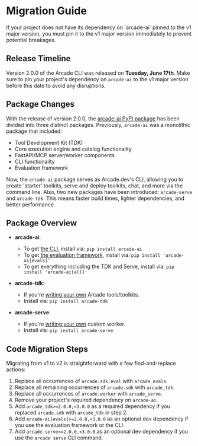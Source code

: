 # Migration Guide

<Callout type="warning">
  If your project does not have its dependency on `arcade-ai` pinned to the v1
  major version, you must pin it to the v1 major version immediately to prevent
  potential breakages.
</Callout>

## Release Timeline

Version 2.0.0 of the Arcade CLI was released on **Tuesday, June 17th**. Make sure to pin your project's dependency on `arcade-ai` to the v1 major version before this date to avoid any disruptions.

## Package Changes

With the release of version 2.0.0, the [arcade-ai PyPI package](https://pypi.org/project/arcade-ai/) has been divided into three distinct packages. Previously, `arcade-ai` was a monolithic package that included:

- Tool Development Kit (TDK)
- Core execution engine and catalog functionality
- FastAPI/MCP server/worker components
- CLI functionality
- Evaluation framework

Now, the `arcade-ai` package serves as Arcade.dev's CLI, allowing you to create 'starter' toolkits, serve and deploy toolkits, chat, and more via the command line. Also, two new packages have been introduced: `arcade-serve` and `arcade-tdk`. This means faster build times, lighter dependencies, and better performance.

## Package Overview

- **arcade-ai**:

  - To get [the CLI](https://docs.arcade.dev/home/core-concepts/arcade-cli), install via: `pip install arcade-ai`
  - To get [the evaluation framework](https://docs.arcade.dev/home/authoring-tools/build-tools/evaluation-framework), install via: `pip install 'arcade-ai[evals]'`
  - To get everything including the TDK and Serve, install via: `pip install 'arcade-ai[all]'`

- **arcade-tdk**:

  - If you're [writing your own](https://docs.arcade.dev/home/authoring-tools/build-tools/create-a-toolkit) Arcade tools/toolkits.
  - Install via: `pip install arcade-tdk`

- **arcade-serve**:
  - If you're [writing your own](https://docs.arcade.dev/home/authoring-tools/serve-tools/modal-worker) custom worker.
  - Install via: `pip install arcade-serve`

## Code Migration Steps

Migrating from v1 to v2 is straightforward with a few find-and-replace actions:

1. Replace all occurrences of `arcade.sdk.eval` with `arcade_evals`.
2. Replace all remaining occurrences of `arcade.sdk` with `arcade_tdk`.
3. Replace all occurrences of `arcade.worker` with `arcade_serve`.
4. Remove your project's required dependency on `arcade-ai`.
5. Add `arcade_tdk>=2.0.0,<3.0.0` as a required dependency if you replaced `arcade.sdk` with `arcade_tdk` in step 2.
6. Add `arcade-ai[evals]>=2.0.0,<3.0.0` as an optional dev dependency if you use the evaluation framework or the CLI.
7. Add `arcade-serve>=2.0.0,<3.0.0` as an optional dev dependency if you use the `arcade serve` CLI command.
